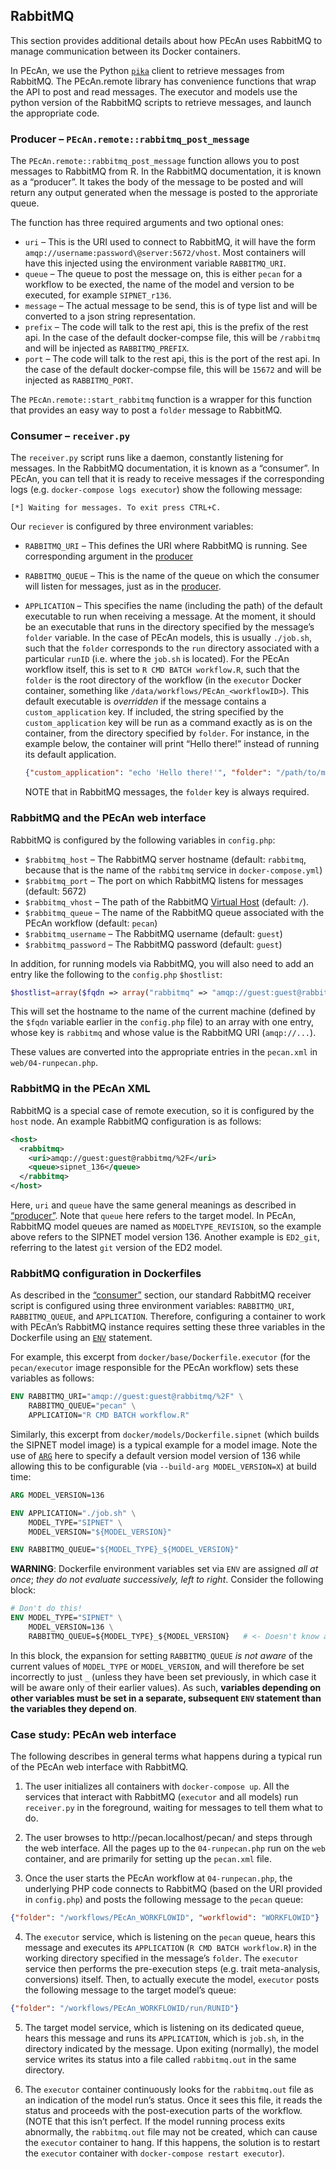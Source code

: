 ## RabbitMQ {#rabbitmq}

This section provides additional details about how PEcAn uses RabbitMQ to manage communication between its Docker containers.

In PEcAn, we use the Python [`pika`](http://www.rabbitmq.com/tutorials/tutorial-one-python.html) client to retrieve messages from RabbitMQ. The PEcAn.remote library has convenience functions that wrap the API to post and read messages. The executor and models use the python version of the RabbitMQ scripts to retrieve messages, and launch the appropriate code.

### Producer -- `PEcAn.remote::rabbitmq_post_message` {#rabbitmq-basics-sender}

The `PEcAn.remote::rabbitmq_post_message` function allows you to post messages to RabbitMQ from R. In the RabbitMQ documentation, it is known as a "producer". It takes the body of the message to be posted and will return any output generated when the message is posted to the approriate queue.

The function has three required arguments and two optional ones:

- `uri` -- This is the URI used to connect to RabbitMQ, it will have the form `amqp://username:password\@server:5672/vhost`. Most containers will have this injected using the environment variable `RABBITMQ_URI`.
- `queue` -- The queue to post the message on, this is either `pecan` for a workflow to be exected, the name of the model and version to be executed, for example `SIPNET_r136`.
- `message` -- The actual message to be send, this is of type list and will be converted to a json string representation.
- `prefix` -- The code will talk to the rest api, this is the prefix of the rest api. In the case of the default docker-compse file, this will be `/rabbitmq` and will be injected as `RABBITMQ_PREFIX`.
- `port` -- The code will talk to the rest api, this is the port of the rest api. In the case of the default docker-compse file, this will be `15672` and will be injected as `RABBITMQ_PORT`.

The `PEcAn.remote::start_rabbitmq` function is a wrapper for this function that provides an easy way to post a `folder` message to RabbitMQ.

### Consumer -- `receiver.py` {#rabbitmq-basics-receiver}

The `receiver.py` script runs like a daemon, constantly listening for messages.
In the RabbitMQ documentation, it is known as a "consumer".
In PEcAn, you can tell that it is ready to receive messages if the corresponding logs (e.g. `docker-compose logs executor`) show the following message:

```
[*] Waiting for messages. To exit press CTRL+C.
```

Our `reciever` is configured by three environment variables:

- `RABBITMQ_URI` -- This defines the URI where RabbitMQ is running.
See corresponding argument in the [producer](#rabbitmq-basics-sender)

- `RABBITMQ_QUEUE` -- This is the name of the queue on which the consumer will listen for messages, just as in the [producer](#rabbitmq-basics-sender).

- `APPLICATION` -- This specifies the name (including the path) of the default executable to run when receiving a message.
  At the moment, it should be an executable that runs in the directory specified by the message's `folder` variable.
  In the case of PEcAn models, this is usually `./job.sh`, such that the `folder` corresponds to the `run` directory associated with a particular `runID` (i.e. where the `job.sh` is located).
  For the PEcAn workflow itself, this is set to `R CMD BATCH workflow.R`, such that the `folder` is the root directory of the workflow (in the `executor` Docker container, something like `/data/workflows/PEcAn_<workflowID>`).
  This default executable is _overridden_ if the message contains a `custom_application` key.
  If included, the string specified by the `custom_application` key will be run as a command exactly as is on the container, from the directory specified by `folder`.
  For instance, in the example below, the container will print "Hello there!" instead of running its default application.

   ```json
   {"custom_application": "echo 'Hello there!'", "folder": "/path/to/my/dir"}
   ```
   
   NOTE that in RabbitMQ messages, the `folder` key is always required.
   
### RabbitMQ and the PEcAn web interface {#rabbitmq-web}

RabbitMQ is configured by the following variables in `config.php`:

- `$rabbitmq_host` -- The RabbitMQ server hostname (default: `rabbitmq`, because that is the name of the `rabbitmq` service in `docker-compose.yml`)
- `$rabbitmq_port` -- The port on which RabbitMQ listens for messages (default: 5672)
- `$rabbitmq_vhost` -- The path of the RabbitMQ [Virtual Host](https://www.rabbitmq.com/vhosts.html) (default: `/`).
- `$rabbitmq_queue` -- The name of the RabbitMQ queue associated with the PEcAn workflow (default: `pecan`)
- `$rabbitmq_username` -- The RabbitMQ username (default: `guest`)
- `$rabbitmq_password` -- The RabbitMQ password (default: `guest`)

In addition, for running models via RabbitMQ, you will also need to add an entry like the following to the `config.php` `$hostlist`:

```php
$hostlist=array($fqdn => array("rabbitmq" => "amqp://guest:guest@rabbitmq/%2F"), ...)
```

This will set the hostname to the name of the current machine (defined by the `$fqdn` variable earlier in the `config.php` file) to an array with one entry, whose key is `rabbitmq` and whose value is the RabbitMQ URI (`amqp://...`).

These values are converted into the appropriate entries in the `pecan.xml` in `web/04-runpecan.php`.

### RabbitMQ in the PEcAn XML {#rabbitmq-xml}

RabbitMQ is a special case of remote execution, so it is configured by the `host` node.
An example RabbitMQ configuration is as follows:

```xml
<host>
  <rabbitmq>
    <uri>amqp://guest:guest@rabbitmq/%2F</uri>
	<queue>sipnet_136</queue>
  </rabbitmq>
</host>
```

Here, `uri` and `queue` have the same general meanings as described in ["producer"](#rabbitmq-basics-sender).
Note that `queue` here refers to the target model.
In PEcAn, RabbitMQ model queues are named as `MODELTYPE_REVISION`,
so the example above refers to the SIPNET model version 136.
Another example is `ED2_git`, referring to the latest `git` version of the ED2 model.

### RabbitMQ configuration in Dockerfiles {#rabbitmq-dockerfile}

As described in the ["consumer"](#rabbitmq-basics-receiver) section, our standard RabbitMQ receiver script is configured using three environment variables: `RABBITMQ_URI`, `RABBITMQ_QUEUE`, and `APPLICATION`.
Therefore, configuring a container to work with PEcAn's RabbitMQ instance requires setting these three variables in the Dockerfile using an [`ENV`](https://docs.docker.com/engine/reference/builder/#env) statement.

For example, this excerpt from `docker/base/Dockerfile.executor` (for the `pecan/executor` image responsible for the PEcAn workflow) sets these variables as follows:

```dockerfile
ENV RABBITMQ_URI="amqp://guest:guest@rabbitmq/%2F" \
    RABBITMQ_QUEUE="pecan" \
    APPLICATION="R CMD BATCH workflow.R"
```

Similarly, this excerpt from `docker/models/Dockerfile.sipnet` (which builds the SIPNET model image) is a typical example for a model image.
Note the use of [`ARG`](https://docs.docker.com/engine/reference/builder/#arg) here to specify a default version model version of 136 while allowing this to be configurable (via `--build-arg MODEL_VERSION=X`) at build time:

```dockerfile
ARG MODEL_VERSION=136

ENV APPLICATION="./job.sh" \
    MODEL_TYPE="SIPNET" \
    MODEL_VERSION="${MODEL_VERSION}"

ENV RABBITMQ_QUEUE="${MODEL_TYPE}_${MODEL_VERSION}"
```

**WARNING**: Dockerfile environment variables set via `ENV` are assigned _all at once_; _they do not evaluate successively, left to right_.
Consider the following block:

```dockerfile
# Don't do this!
ENV MODEL_TYPE="SIPNET" \
    MODEL_VERSION=136 \
    RABBITMQ_QUEUE=${MODEL_TYPE}_${MODEL_VERSION}   # <- Doesn't know about MODEL_TYPE or MODEL_VERSION!
```

In this block, the expansion for setting `RABBITMQ_QUEUE` _is not aware_ of the current values of `MODEL_TYPE` or `MODEL_VERSION`, and will therefore be set incorrectly to just `_` (unless they have been set previously, in which case it will be aware only of their earlier values).
As such, **variables depending on other variables must be set in a separate, subsequent `ENV` statement than the variables they depend on**.

### Case study: PEcAn web interface {#rabbitmq-case-study}

The following describes in general terms what happens during a typical run of the PEcAn web interface with RabbitMQ.

1. The user initializes all containers with `docker-compose up`.
All the services that interact with RabbitMQ (`executor` and all models) run `receiver.py` in the foreground, waiting for messages to tell them what to do.

2. The user browses to http://pecan.localhost/pecan/ and steps through the web interface.
All the pages up to the `04-runpecan.php` run on the `web` container, and are primarily for setting up the `pecan.xml` file.

3. Once the user starts the PEcAn workflow at `04-runpecan.php`, the underlying PHP code connects to RabbitMQ (based on the URI provided in `config.php`) and posts the following message to the `pecan` queue:

  ```json
  {"folder": "/workflows/PEcAn_WORKFLOWID", "workflowid": "WORKFLOWID"}
  ```
  
4. The `executor` service, which is listening on the `pecan` queue, hears this message and executes its `APPLICATION` (`R CMD BATCH workflow.R`) in the working directory specified in the message's `folder`.
   The `executor` service then performs the pre-execution steps (e.g. trait meta-analysis, conversions) itself.
   Then, to actually execute the model, `executor` posts the following message to the target model's queue:

  ```json
  {"folder": "/workflows/PEcAn_WORKFLOWID/run/RUNID"}
  ```

5. The target model service, which is listening on its dedicated queue, hears this message and runs its `APPLICATION`, which is `job.sh`, in the directory indicated by the message.
   Upon exiting (normally), the model service writes its status into a file called `rabbitmq.out` in the same directory.
   
6. The `executor` container continuously looks for the `rabbitmq.out` file as an indication of the model run's status.
   Once it sees this file, it reads the status and proceeds with the post-execution parts of the workflow.
   (NOTE that this isn't perfect. If the model running process exits abnormally, the `rabbitmq.out` file may not be created, which can cause the `executor` container to hang. If this happens, the solution is to restart the `executor` container with `docker-compose restart executor`).
